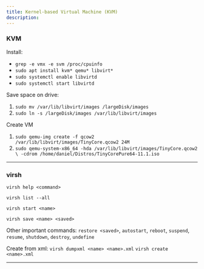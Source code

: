 ```yaml
---
title: Kernel-based Virtual Machine (KVM)
description:
---
```


### KVM

Install:
- `grep -e vmx -e svm /proc/cpuinfo`
- `sudo apt install kvm* qemu* libvirt*`
- `sudo systemctl enable libvirtd`
- `sudo systemctl start libvirtd`


Save space on drive:
1. `sudo mv /var/lib/libvirt/images /largeDisk/images`
2. `sudo ln -s /largeDisk/images /var/lib/libvirt/images`

Create VM
1. `sudo qemu-img create -f qcow2 /var/lib/libvirt/images/TinyCore.qcow2 24M`
2. `sudo qemu-system-x86_64 -hda /var/lib/libvirt/images/TinyCore.qcow2 \
    -cdrom /home/daniel/Distros/TinyCorePure64-11.1.iso`

---
### virsh

`virsh help <command>`

`virsh list --all`

`virsh start <name>`

`virsh save <name> <saved>`

Other important commands:
`restore <saved>`, `autostart`, `reboot`, `suspend`, `resume`, `shutdown`, `destroy`, `undefine`

Create from xml:
`virsh dumpxml <name> <name>.xml`
`virsh create <name>.xml` 

---